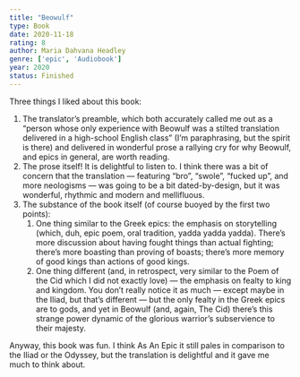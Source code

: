 ```yaml
---
title: "Beowulf"
type: Book
date: 2020-11-18
rating: 8
author: Maria Dahvana Headley
genre: ['epic', 'Audiobook']
year: 2020
status: Finished
---
```


Three things I liked about this book:

1. The translator’s preamble, which both accurately called me out as a “person whose only experience with Beowulf was a stilted translation delivered in a high-school English class” (I’m paraphrasing, but the spirit is there) and delivered in wonderful prose a rallying cry for why Beowulf, and epics in general, are worth reading.
2. The prose itself! It is delightful to listen to. I think there was a bit of concern that the translation — featuring “bro”, “swole”, “fucked up”, and more neologisms — was going to be a bit dated-by-design, but it was wonderful, rhythmic and modern and mellifluous.
3. The substance of the book itself (of course buoyed by the first two points):
    1. One thing similar to the Greek epics: the emphasis on storytelling (which, duh, epic poem, oral tradition, yadda yadda yadda). There’s more discussion about having fought things than actual fighting; there’s more boasting than proving of boasts; there’s more memory of good kings than actions of good kings.
    2. One thing different (and, in retrospect, very similar to the Poem of the Cid which I did not exactly love) — the emphasis on fealty to king and kingdom. You don’t really notice it as much — except maybe in the Iliad, but that’s different — but the only fealty in the Greek epics are to gods, and yet in Beowulf (and, again, The Cid) there’s this strange power dynamic of the glorious warrior’s subservience to their majesty.

Anyway, this book was fun. I think As An Epic it still pales in comparison to the Iliad or the Odyssey, but the translation is delightful and it gave me much to think about.

